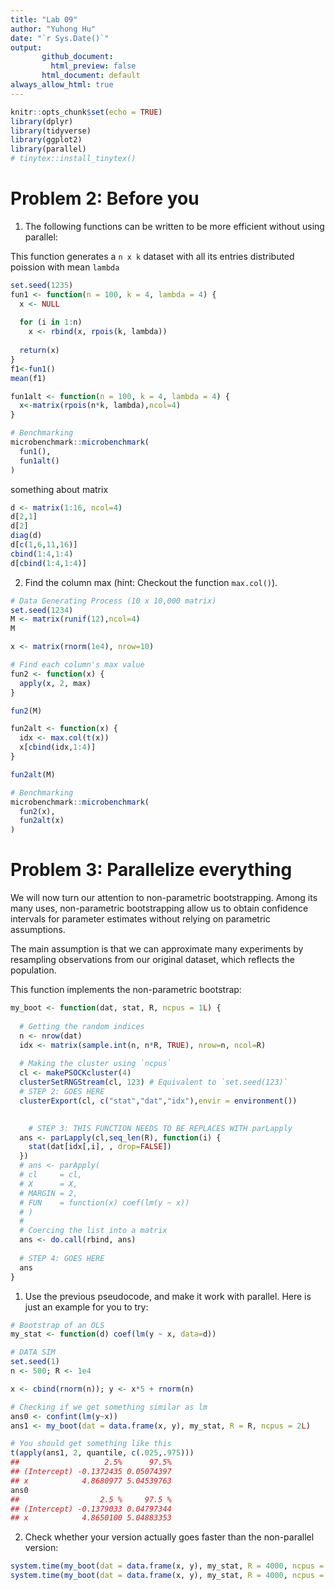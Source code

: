 ```yaml
---
title: "Lab 09"
author: "Yuhong Hu"
date: "`r Sys.Date()`"
output: 
       github_document:
         html_preview: false
       html_document: default
always_allow_html: true
---
```


```r
knitr::opts_chunk$set(echo = TRUE)
library(dplyr)
library(tidyverse)
library(ggplot2)
library(parallel)
# tinytex::install_tinytex()
```


# Problem 2: Before you
1. The following functions can be written to be more efficient without using parallel:

This function generates a `n x k` dataset with all its entries distributed poission with mean `lambda`
```r
set.seed(1235)
fun1 <- function(n = 100, k = 4, lambda = 4) {
  x <- NULL
  
  for (i in 1:n)
    x <- rbind(x, rpois(k, lambda))
  
  return(x)
}
f1<-fun1()
mean(f1)

fun1alt <- function(n = 100, k = 4, lambda = 4) {
  x<-matrix(rpois(n*k, lambda),ncol=4)
}

# Benchmarking
microbenchmark::microbenchmark(
  fun1(),
  fun1alt()
)
```

something about matrix
```r
d <- matrix(1:16, ncol=4)
d[2,1]
d[2]
diag(d)
d[c(1,6,11,16)]
cbind(1:4,1:4)
d[cbind(1:4,1:4)]
```

2. Find the column max (hint: Checkout the function `max.col()`).

```r
# Data Generating Process (10 x 10,000 matrix)
set.seed(1234)
M <- matrix(runif(12),ncol=4)
M

x <- matrix(rnorm(1e4), nrow=10)

# Find each column's max value
fun2 <- function(x) {
  apply(x, 2, max)
}

fun2(M)

fun2alt <- function(x) {
  idx <- max.col(t(x))
  x[cbind(idx,1:4)]
}

fun2alt(M)

# Benchmarking
microbenchmark::microbenchmark(
  fun2(x),
  fun2alt(x)
)
```


# Problem 3: Parallelize everything

We will now turn our attention to non-parametric bootstrapping. Among its many uses, non-parametric bootstrapping allow us to obtain confidence intervals for parameter estimates without relying on parametric assumptions.

The main assumption is that we can approximate many experiments by resampling observations from our original dataset, which reflects the population.

This function implements the non-parametric bootstrap:

```r
my_boot <- function(dat, stat, R, ncpus = 1L) {
  
  # Getting the random indices
  n <- nrow(dat)
  idx <- matrix(sample.int(n, n*R, TRUE), nrow=n, ncol=R)
 
  # Making the cluster using `ncpus`
  cl <- makePSOCKcluster(4)   
  clusterSetRNGStream(cl, 123) # Equivalent to `set.seed(123)`
  # STEP 2: GOES HERE
  clusterExport(cl, c("stat","dat","idx"),envir = environment())

  
    # STEP 3: THIS FUNCTION NEEDS TO BE REPLACES WITH parLapply
  ans <- parLapply(cl,seq_len(R), function(i) {
    stat(dat[idx[,i], , drop=FALSE])
  })
  # ans <- parApply(
  # cl     = cl,
  # X      = X,
  # MARGIN = 2,
  # FUN    = function(x) coef(lm(y ~ x))
  # )
  # 
  # Coercing the list into a matrix
  ans <- do.call(rbind, ans)
  
  # STEP 4: GOES HERE
  ans
}
```

1. Use the previous pseudocode, and make it work with parallel. Here is just an example for you to try:
```r
# Bootstrap of an OLS
my_stat <- function(d) coef(lm(y ~ x, data=d))

# DATA SIM
set.seed(1)
n <- 500; R <- 1e4

x <- cbind(rnorm(n)); y <- x*5 + rnorm(n)

# Checking if we get something similar as lm
ans0 <- confint(lm(y~x))
ans1 <- my_boot(dat = data.frame(x, y), my_stat, R = R, ncpus = 2L)

# You should get something like this
t(apply(ans1, 2, quantile, c(.025,.975)))
##                   2.5%      97.5%
## (Intercept) -0.1372435 0.05074397
## x            4.8680977 5.04539763
ans0
##                  2.5 %     97.5 %
## (Intercept) -0.1379033 0.04797344
## x            4.8650100 5.04883353


```

2. Check whether your version actually goes faster than the non-parallel version:
```r
system.time(my_boot(dat = data.frame(x, y), my_stat, R = 4000, ncpus = 1L))
system.time(my_boot(dat = data.frame(x, y), my_stat, R = 4000, ncpus = 2L))
```

